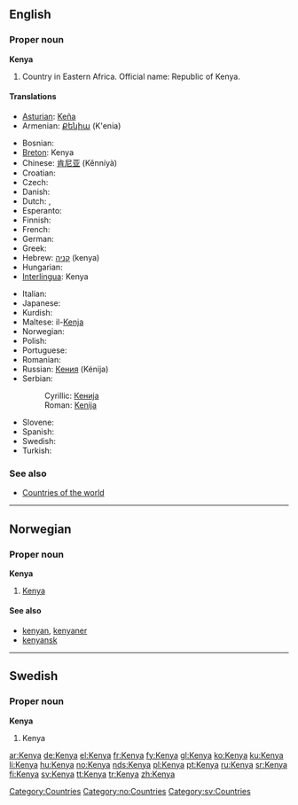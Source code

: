 ==English==

===Proper noun===
{{wikipedia}}
'''Kenya'''

# Country in Eastern Africa. Official name: Republic of Kenya.

====Translations====
{{trans-top|country in Eastern Africa}}
* [[Asturian]]: [[Keña]]
* Armenian: [[Քենիա]] (K'enia)

* Bosnian: {{t-|bs|Kenija|f}}
* [[Breton]]: Kenya
* Chinese: [[肯尼亚]] (Kěnníyà)
* Croatian: {{t-|hr|Kenija|f}}
* Czech: {{t+|cs|Keňa|f}}
* Danish: {{t-|da|Kenya}}
* Dutch: {{t+|nl|Kenia}}, {{t-|nl|Kenya}}
* Esperanto: {{t-|eo|Kenjo|xs=Esperanto}}
* Finnish: {{t+|fi|Kenia}}
* French: {{t+|fr|Kenya}}
* German: {{t+|de|Kenia}}
* Greek: {{t-|el|Κένυα|f|tr=Kénya|sc=Grek}}
* Hebrew: [[קניה]] (kenya)
* Hungarian: {{t+|hu|Kenya}}
* [[Interlingua]]: Kenya
{{trans-mid}}
* Italian: {{t-|it|Kenya}}
* Japanese: {{t+|ja|ケニア|tr=Kenia|sc=Jpan}}
* Kurdish: {{KUchar|[[کینیا]]}}
* Maltese: il-[[Kenja]]
* Norwegian: {{t-|no|Kenya}}
* Polish: {{t+|pl|Kenia|f}}
* Portuguese: {{t+|pt|Quénia|f}}
* Romanian: {{t-|ro|Kenya|f}}
* Russian: [[Кения]] (Kénija) {{f}}
* Serbian:
*: Cyrillic: [[Кенија#Serbian|Кенија]] {{f}}
*: Roman: [[Kenija#Serbian|Kenija]] {{f}}
* Slovene: {{t+|sl|Kenija|f}}
* Spanish: {{t+|es|Kenia|f}}
* Swedish: {{t+|sv|Kenya}}
* Turkish: {{t+|tr|Kenya}}
{{trans-bottom}}

===See also===
* [[Appendix:Countries of the world|Countries of the world]]

[[Category:Countries]]

----

==Norwegian==

===Proper noun===
'''Kenya'''

# [[#English|Kenya]]

====See also====
*[[kenyan]], [[kenyaner]]
*[[kenyansk]]

[[Category:no:Countries]]

----

==Swedish==

===Proper noun===
'''Kenya'''

# Kenya

[[Category:sv:Countries]]

[[ar:Kenya]]
[[de:Kenya]]
[[el:Kenya]]
[[fr:Kenya]]
[[fy:Kenya]]
[[gl:Kenya]]
[[ko:Kenya]]
[[ku:Kenya]]
[[li:Kenya]]
[[hu:Kenya]]
[[no:Kenya]]
[[nds:Kenya]]
[[pl:Kenya]]
[[pt:Kenya]]
[[ru:Kenya]]
[[sr:Kenya]]
[[fi:Kenya]]
[[sv:Kenya]]
[[tt:Kenya]]
[[tr:Kenya]]
[[zh:Kenya]]